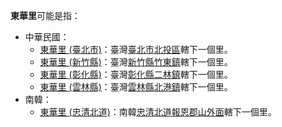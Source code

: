 '''東華里'''可能是指：

*中華民國：
**[[東華里_(臺北市)|東華里 (臺北市)]]：臺灣[[臺北市|臺北市]][[北投區|北投區]]轄下一個里。
**[[東華里_(新竹縣)|東華里 (新竹縣)]]：臺灣[[新竹縣|新竹縣]][[竹東鎮|竹東鎮]]轄下一個里。
**[[東華里_(彰化縣)|東華里 (彰化縣)]]：臺灣[[彰化縣|彰化縣]][[二林鎮|二林鎮]]轄下一個里。
**[[東華里_(雲林縣)|東華里 (雲林縣)]]：臺灣[[雲林縣|雲林縣]][[北港鎮_(臺灣)|北港鎮]]轄下一個里。
*南韓：
**[[東華里_(忠清北道)|東華里 (忠清北道)]]：南韓[[忠清北道|忠清北道]][[報恩郡|報恩郡]][[山外面|山外面]]轄下一個里。

{{消歧義|cat=三字臺灣里名消歧義}}